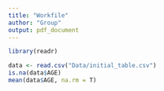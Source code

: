 ```yaml
---
title: "Workfile"
author: "Group"
output: pdf_document
---
```


```r
library(readr)
```


```r
data <- read.csv("Data/initial_table.csv")
is.na(data$AGE)
mean(data$AGE, na.rm = T)
```


